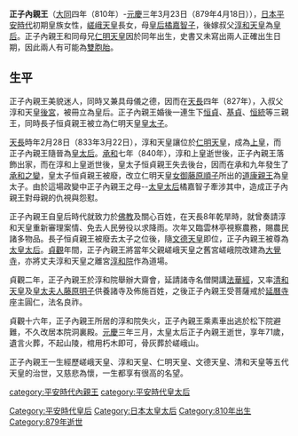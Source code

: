 {{Unreferenced|time=2016-08-26T02:28:58+00:00}}
'''正子內親王'''（[[大同_(日本)|大同]]四年（810年）-[[元慶|元慶]]三年3月23日（879年4月18日）），[[日本|日本]][[平安時代|平安時代]]初期皇族女性，[[嵯峨天皇|嵯峨天皇]]長女，母[[皇后|皇后]][[橘嘉智子|橘嘉智子]]，後嫁叔父[[淳和天皇|淳和天皇]]為[[皇后|皇后]]。正子內親王和同母兄[[仁明天皇|仁明天皇]]因於同年出生，史書又未寫出兩人正確出生日期，因此兩人有可能為[[雙胞胎|雙胞胎]]。

== 生平 ==

正子內親王美貌迷人，同時又兼具母儀之德，因而在[[天長|天長]]四年（827年），入叔父淳和天皇[[後宮|後宮]]，被冊立為皇后。正子內親王婚後一連生下[[恒貞親王|恒貞]]、[[基貞親王|基貞]]、[[恒統親王|恒統]]等三親王，同時長子恒貞親王被立為仁明天皇[[皇太子|皇太子]]。

[[天長|天長]]時年2月28日（833年3月22日），淳和天皇讓位於[[仁明天皇|仁明天皇]]，成為[[上皇|上皇]]，而正子內親王隨晉為[[皇太后|皇太后]]。[[承和_(日本)|承和]]七年（840年），淳和上皇逝世後，正子內親王落飾出家，而在淳和上皇逝世後，皇太子恒貞親王失去後台，因而在承和九年發生了[[承和之變|承和之變]]，皇太子恒貞親王被廢，改立仁明天皇[[女御|女御]][[藤原順子|藤原順子]]所出的[[文德天皇|道康親王]]為皇太子。由於這場政變中正子內親王之母--[[太皇太后|太皇太后]]橘嘉智子牽涉其中，造成正子內親王對母親的仇視與怨懟。

正子內親王自皇后時代就致力於[[佛教|佛教]]及關心百姓，在天長8年乾旱時，就曾奏請淳和天皇重新審理案情、免去人民勞役以求降雨。次年又臨雲林亭視察農務，賜農民諸多物品。長子恒貞親王被廢去太子之位後，隨[[文德天皇|文德天皇]]即位，正子內親王被尊為[[太皇太后|太皇太后]]。[[貞觀_(清和天皇)|貞觀]]年間，正子內親王將當年父親嵯峨天皇之舊宮嵯峨院改建為[[大覺寺|大覺寺]]，亦將丈夫淳和天皇之離宮[[淳和院|淳和院]]作為道場。

貞觀二年，正子內親王於淳和院舉辦大齋會，延請諸寺名僧開講[[法華經|法華經]]，又率[[清和天皇|清和天皇]]及[[皇太夫人|皇太夫人]][[藤原明子|藤原明子]]供養諸寺及佈施百姓，之後正子內親王受菩薩戒於[[延曆寺|延曆寺]]座主圓仁，法名良祚。

貞觀十六年，正子內親王所居的淳和院失火，正子內親王乘素車出逃於松下院避難，不久改居本院洞裏殿。[[元慶|元慶]]三年三月，太皇太后正子內親王逝世，享年71歲，遺言火葬，不起山陵，棺用朽木即可，骨灰葬於嵯峨山。

正子內親王一生經歷嵯峨天皇、淳和天皇、仁明天皇、文德天皇、清和天皇等五代天皇的治世，又慈悲為懷，一生都享有很高的名望。

{{平安時代皇后}}

[[category:平安時代內親王|category:平安時代內親王]]
[[Category:平安時代皇后|Category:平安時代皇后]]
[[category:平安時代皇太后|category:平安時代皇太后]]
[[Category:日本太皇太后|Category:日本太皇太后]]
[[Category:810年出生|Category:810年出生]]
[[Category:879年逝世|Category:879年逝世]]